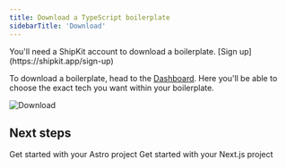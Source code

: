```yaml
---
title: Download a TypeScript boilerplate
sidebarTitle: 'Download'
---
```


<Note>
  You'll need a ShipKit account to download a boilerplate. [Sign up](https://shipkit.app/sign-up)
</Note>

To download a boilerplate, head to the [Dashboard](https://shipkit.app/dashboard). Here you'll be able to choose the exact tech you want within your boilerplate.

<img
  className=""
  src="/images/download.png"
  alt="Download"
/>

## Next steps

<CardGroup cols={2}>
  <Card
    title="Astro"
    href="/astro"
  >
    Get started with your Astro project
  </Card>
  <Card
    title="Next.js"
    href="/next"
  >
    Get started with your Next.js project
  </Card>
</CardGroup>
